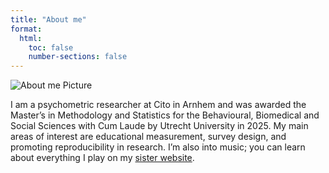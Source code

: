 ```yaml
---
title: "About me"
format:
  html:
    toc: false
    number-sections: false
---
```


:::{.grid}

::: {.g-col-12 .g-col-md-4}

<!-- Profile Image -->
<img src="images/Aboutme.jpg" alt="About me Picture" class="img-fluid">

:::

::: {.g-col-12 .g-col-md-8 .justify-text}

I am a psychometric researcher at Cito in Arnhem and was awarded the Master's in Methodology and Statistics for the Behavioural, Biomedical and Social Sciences with Cum Laude by Utrecht University in 2025. My main areas of interest are educational measurement, survey design, and promoting reproducibility in research. I'm also into music; you can learn about everything I play on my [sister website](https://www.adam-maghout.co.uk/){target="_blank"}.

:::

:::
